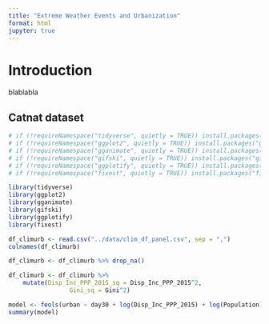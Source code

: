 ```yaml
---
title: "Extreme Weather Events and Urbanization"
format: html
jupyter: true
---
```


# Introduction

blablabla

## Catnat dataset

```r
# if (!requireNamespace("tidyverse", quietly = TRUE)) install.packages("tidyverse")
# if (!requireNamespace("ggplot2", quietly = TRUE)) install.packages("ggplot2")
# if (!requireNamespace("gganimate", quietly = TRUE)) install.packages("gganimate")
# if (!requireNamespace("gifski", quietly = TRUE)) install.packages("gifski")
# if (!requireNamespace("ggplotify", quietly = TRUE)) install.packages("ggplotify")
# if (!requireNamespace("fixest", quietly = TRUE)) install.packages("fixest")

library(tidyverse)
library(ggplot2)
library(gganimate)
library(gifski)
library(ggplotify)
library(fixest)

df_climurb <- read.csv("../data/clim_df_panel.csv", sep = ",")
colnames(df_climurb)
```


```r

df_climurb <- df_climurb %>% drop_na()

df_climurb <- df_climurb %>%
    mutate(Disp_Inc_PPP_2015_sq = Disp_Inc_PPP_2015^2,
                 Gini_sq = Gini^2)

model <- feols(urban ~ day30 + log(Disp_Inc_PPP_2015) + log(Population) | NUTS3_ID, df_climurb)
summary(model)



```
